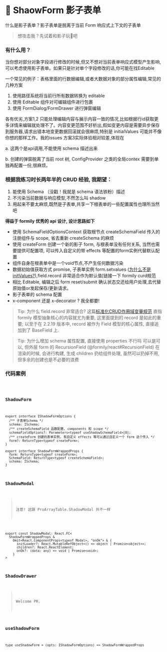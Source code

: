 # 👻 ShaowForm 影子表单

什么是影子表单？影子表单是脱离于当前 Form 响应式上下文的子表单

> 想攻击我？先试着和影子玩🥊吧

### 有什么用？

当你想对部分对象字段进行修改的时候,但又不想对当前表单响应式模型产生影响,可以考虑使用影子表单。如果只是针对单个字段修改的话,你可能在找Editable

一个常见的例子：表格里面的行数据编辑,或者大数据对象的部分属性编辑,常见的几种方案

1. 使用路径系统将当前行所有数据转换为 editable
2. 使用 Editable 组件对可编辑组件进行包裹
3. 使用 FormDialog/FormDrawer 进行弹窗编辑

各有优劣,方案1,2 只能处理编辑内容与展示内容一致的情况,比如根据行id获取更多详情来编辑就处理不了。内容变更范围不好析出,假如变更内容是需要异步保存到服务器,请求出错本地变更数据回滚就会很麻烦,特别是 initialValues 可能并不像你想的那样工作。我的issues
方案3实际体验相对较差,体现在

a. 这两个是api调用,不能使用 schema 描述出来

b. 创建的弹窗脱离了当前 root 树, ConfigProvider 之类的全局contex 需要到单独再配置一份,很麻烦。

### 根据我练习时长两年半的 CRUD 经验, 我期望：

1. 能使用 Schema （没戳！我就是 schema 语法铁粉）描述
2. 不污染当前数据与响应模型,不然怎么叫 shadow
3. 用起来不要太麻烦,既然是子表单,共享一下根表单的一些配置属性也理所当然吧

**得益于 formily 优秀的 api 设计, 设计思路如下**

- 使用 SchemaFieldOptionsContext 获取根节点 createSchemaField 传入的注册组件与 scope, 省去重新 createSchema 的麻烦
- 使用 createForm 创建一个新的影子 form, 与根表单没有任何关系, 当然也需要提供可配置项, 可以传入自定义的带 effects 等配置的form实例代替默认配置
- 组件自身在根表单中是一个void节点,不产生任何数据污染
- 数据初始值获取方式 promise, 子表单实例 form.setvalues ([为什么不是initValues?](https://github.com/alibaba/formily/pull/4053)),field.record 非常适合作为默认值[链接一下 formily curd规范
- 相比 Editable, 编辑之后 form reset/submit 确认状态交还给用户处理,去代替原始值or发起保存/更新请求。
- 影子表单的 schema 配置
- x-component 还是 x-decorator ? 我全都要!

> Tip: 为什么 field.record 非常适合?
> 这篇[标准化CRUD作用域变量规范](https://github.com/alibaba/formily/discussions/3207) 直指 formily 模型抽象核心的内容就尤为重要, 这里面提到的 record 是如此的重要;
以至于在 2.2.19 版本中, record 被作为 Field 模型的核心属性, 直接追加到了 BaseField 上.

> Tip: 为什么增加 schema 属性配置, 直接使用 properties 不行吗
> 可以是可以, 但外层 form 的 RecursionField (@formily/react#RecursionField) 在渲染的时候, 会进行构建, 生成 children 扔给组件处理, 虽然可以扔掉不用, 但多余的创建也是不必要的浪费

### 代码案例
<code src="../demos/ShadowFormAll.tsx"  />

### ShadowForm

```tsx | pure
export interface IShadowFormOptions {
  /** 子表单Schema */
  schema: ISchema;
  /** createSchemaField 函数配置, components 和 scope */
  schemaFieldOptions?: Parameters<typeof useShadowSchemaField>[0];
  /** createForm 创建的表单实例, 有自定义 effects 等可以通过自定义一个 form 这个传入 */
  form?: ReturnType<typeof createForm>;
}

export interface ShadowFormWrappedProps {
  form: ReturnType<typeof createForm>;
  SchemaField: ReturnType<typeof createSchemaField>;
  schema: ISchema;
}

```

### ShadowModal
> 注意!  这跟 ProArrayTable.ShadowModal 并不一样

```tsx | pure
export const ShadowModal: React.FC<
  ShadowFormWrappedProps &
    Omit<React.ComponentProps<typeof Modal>, "onOk"> & {
      initLoader?: React.MutableRefObject<() => object | Promise<object>>;
      children?: React.ReactElement;
      onOk?: (data: any) => void | Promise<void>;
    }
>
```

### ShadowDrawer

> Welcome PR.

### useShadowForm

```tsx | pure
type useShadowForm = (opts: IShadowFormOptions) => ShadowFormWrappedProps
```
